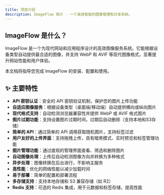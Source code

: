 ```yaml
---
title: 项目介绍
description: ImageFlow 简介 - 一个高效智能的图像管理和分发系统。
---
```


## ImageFlow 是什么？

ImageFlow 是一个为现代网站和应用程序设计的高效图像服务系统。它能根据设备类型自动提供最合适的图像，并支持 WebP 和 AVIF 等现代图像格式，显著提升网站性能和用户体验。

本文档将指导您完成 ImageFlow 的安装、配置和使用。


## ✨ 主要特性

- **API 密钥认证**：安全的 API 密钥验证机制，保护您的图片上传功能
- **自适应图像服务**：根据设备类型（桌面端/移动端）自动提供横向或纵向图片
- **现代格式支持**：自动检测浏览器兼容性并提供 WebP 或 AVIF 格式图片
- **图片过期功能**：支持设置图片过期时间，过期后自动删除（支持本地和S3存储）
- **简单的 API**：通过简单的 API 调用获取随机图片，支持标签过滤
- **用户友好的上传界面**：支持拖拽上传，具有暗黑模式、实时预览和标签管理功能
- **图片管理功能**：通过直观的管理界面查看、筛选和删除图片
- **自动图像处理**：上传后自动检测图像方向并转换为多种格式
- **异步处理**：图像转换在后台进行，不影响主服务
- **高性能**：优化的网络性能以减少加载时间
- **易于部署**：简单的配置和部署流程
- **多存储支持**：支持本地存储和 S3 兼容存储（如 R2）
- **Redis 支持**：可选的 Redis 集成，用于元数据和标签存储，提高性能
